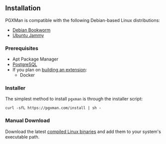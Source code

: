 ## Installation

PGXMan is compatible with the following Debian-based Linux distributions:

- [Debian Bookworm](https://www.debian.org/releases/bookworm)
- [Ubuntu Jammy](https://releases.ubuntu.com/jammy)

### Prerequisites

- Apt Package Manager
- [PostgreSQL](installing-postgres.md)
- If you plan on [building an extension](building_an_extension.md):
  - Docker

### Installer

The simplest method to install `pgxman` is through the installer script:

```console
curl -sfL https://pgxman.com/install | sh -
```

### Manual Download

Download the latest [compiled Linux
binaries](https://github.com/pgxman/release/releases/) and add them to your
system's executable path.